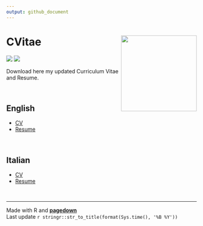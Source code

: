 ```yaml
---
output: github_document
---
```


# CVitae <img src="pics/cvpic_new.png" align="right" height="200"/>

<!-- badges: start -->
![](https://img.shields.io/github/last-commit/marcozanotti/CVitae)
![](https://img.shields.io/badge/language-R-blue)
<!-- badges: end -->

Download here my updated Curriculum Vitae and Resume.

&nbsp;

## English

* [CV](https://marcozanotti.github.io/CVitae/cv_resume/cv_en.html)
* [Resume](https://marcozanotti.github.io/CVitae/cv_resume/resume_en.html)  

&nbsp;
&nbsp;

## Italian

* [CV](https://marcozanotti.github.io/CVitae/cv_resume/cv_it.html)
* [Resume](https://marcozanotti.github.io/CVitae/cv_resume/resume_it.html)  

&nbsp;
&nbsp;

----
Made with R and [**pagedown**](https://github.com/rstudio/pagedown)  
Last update `r stringr::str_to_title(format(Sys.time(), '%B %Y'))`
